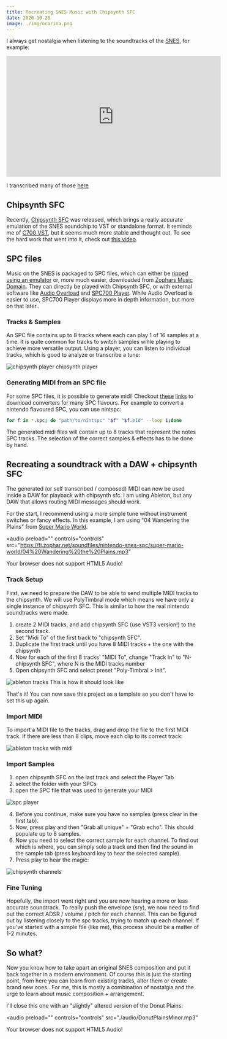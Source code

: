 ```yaml
---
title: Recreating SNES Music with Chipsynth SFC
date: 2020-10-20
image: ./img/ocarina.png
---
```


I always get nostalgia when listening to the soundtracks of the [SNES](https://en.wikipedia.org/wiki/Super_Nintendo_Entertainment_System), for example:

<iframe
  width="560"
  height="315"
  src="https://www.youtube.com/embed/SBDTZcyyu3w"
  frameborder="0"
  allow="accelerometer; autoplay; clipboard-write; encrypted-media; gyroscope; picture-in-picture"
  allowfullscreen
></iframe>

I transcribed many of those [here](https://musescore.com/user/27655463/sheetmusic)

## Chipsynth SFC

Recently, [Chipsynth SFC](https://www.plogue.com/products/chipsynth-sfc.html) was released, which brings a really accurate emulation of the SNES soundchip to VST or standalone format.
It reminds me of [C700 VST](http://picopicose.com/software.html), but it seems much more stable and thought out.
To see the hard work that went into it, check out [this video](https://www.youtube.com/watch?v=V3yWXVAZgO0).

## SPC files

Music on the SNES is packaged to SPC files, which can either be [ripped using an emulator](https://www.smwcentral.net/?p=viewthread&t=86807) or, more much easier, downloaded from [Zophars Music Domain](https://www.zophar.net/music/nintendo-snes-spc).
They can directly be played with Chipsynth SFC, or with external software like [Audio Overload](https://www.bannister.org/software/ao.htm) and [SPC700 Player](https://www.smwcentral.net/?p=section&a=details&id=15205).
While Audio Overload is easier to use, SPC700 Player displays more in depth information, but more on that later..

### Tracks & Samples

An SPC file contains up to 8 tracks where each can play 1 of 16 samples at a time.
It is quite common for tracks to switch samples wihle playing to achieve more versatile output.
Using a player, you can listen to individual tracks, which is good to analyze or transcribe a tune:

![chipsynth player](./img/spc/chipsynth_player.png)
chipsynth player

<!-- ![audiooverload player](./img/spc/audiooverload_player.png)
audiooverload spc channels

![spc700 player](./img/spc/spc700_player.png)
spc700 player. tracks are toggled with bottom left buttons. "Src" displays current instrument. You have to press left/right to navigate to that view.
 -->

### Generating MIDI from an SPC file

For some SPC files, it is possible to generate midi! Checkout [these](https://github.com/loveemu/spc_converters_legacy) [links](https://code.google.com/archive/p/loveemu/downloads?page=3) to download converters for many SPC flavours.
For example to convert a nintendo flavoured SPC, you can use nintspc:

```sh
for f in *.spc; do "path/to/nintspc" "$f" "$f.mid" --loop 1;done
```

The generated midi files will contain up to 8 tracks that represent the notes SPC tracks.
The selection of the correct samples & effects has to be done by hand.

## Recreating a soundtrack with a DAW + chipsynth SFC

The generated (or self transcribed / composed) MIDI can now be used inside a DAW for playback with chipsynth sfc.
I am using Ableton, but any DAW that allows routing MIDI messages should work.

For the start, I recommend using a more simple tune without instrument switches or fancy effects.
In this example, I am using "04 Wandering the Plains" from [Super Mario World](https://www.zophar.net/music/nintendo-snes-spc/super-mario-world).

<audio
  preload=""
  controls="controls"
  src="https://fi.zophar.net/soundfiles/nintendo-snes-spc/super-mario-world/04%20Wandering%20the%20Plains.mp3"
>
  Your browser does not support HTML5 Audio!
</audio>

### Track Setup

First, we need to prepare the DAW to be able to send multiple MIDI tracks to the chipsynth.
We will use PolyTimbral mode which means we have only a single instance of chipsynth SFC.
This is similar to how the real nintendo soundtracks were made.

1. create 2 MIDI tracks, and add chipsynth SFC (use VST3 version!) to the second track.
2. Set "Midi To" of the first track to "chipsynth SFC".
3. Duplicate the first track until you have 8 MIDI tracks + the one with the chipsynth
4. Now for each of the first 8 tracks' "MIDI To", change "Track In" to "N-chipsynth SFC", where N is the MIDI tracks number
5. Open chipsynth SFC and select preset "Poly-Timbral > Init".

![ableton tracks](./img/spc/abletontracks.png)
This is how it should look like

That's it! You can now save this project as a template so you don't have to set this up again.

### Import MIDI

To import a MIDI file to the tracks, drag and drop the file to the first MIDI track.
If there are less than 8 clips, move each clip to its correct track:

![ableton tracks with midi](./img/spc/abletontrackswithmidi.png)

### Import Samples

1. open chipsynth SFC on the last track and select the Player Tab
2. select the folder with your SPCs
3. open the SPC file that was used to generate your MIDI

![spc player](./img/spc/spcplayer.png)

4. Before you continue, make sure you have no samples (press clear in the first tab).
5. Now, press play and then "Grab all unique" + "Grab echo". This should populate up to 8 samples. 
6. Now you need to select the correct sample for each channel. To find out which is where, you can simply solo a track and then find the sound in the sample tab (press keyboard key to hear the selected sample).
7. Press play to hear the magic:

![chipsynth channels](./img/spc/chipsynth_channels.png)

### Fine Tuning

Hopefully, the import went right and you are now hearing a more or less accurate soundtrack.
To really push the envelope (sry), we now need to find out the correct ADSR / volume / pitch for each channel.
This can be figured out by listening closely to the spc tracks, trying to match up each channel.
If you've started with a simple file (like me), this process should be a matter of 1-2 minutes.

## So what?

Now you know how to take apart an original SNES composition and put it back together in a modern environment.
Of course this is just the starting point, from here you can learn from existing tracks, alter them or create brand new ones..
For me, this is mostly a combination of nostalgia and the urge to learn about music composition + arrangement.

I'll close this one with an "slightly" altered version of the Donut Plains:


<audio
  preload=""
  controls="controls"
  src="./audio/DonutPlainsMinor.mp3"
>
  Your browser does not support HTML5 Audio!
</audio>